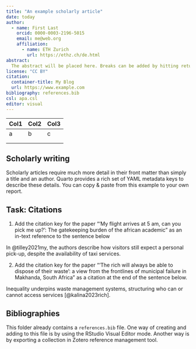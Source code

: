 ```yaml
---
title: "An example scholarly article"
date: today
author:
  - name: First Last
    orcid: 0000-0003-2196-5015
    email: me@web.org
    affiliation: 
      - name: ETH Zurich
        url: https://ethz.ch/de.html
abstract: 
  The abstract will be placed here. Breaks can be added by hitting return on the keyboard.
license: "CC BY"
citation: 
  container-title: My Blog
  url: https://www.example.com
bibliography: references.bib
csl: apa.csl
editor: visual
---
```


| Col1 | Col2 | Col3 |
|------|------|------|
| a    | b    | c    |
|      |      |      |
|      |      |      |

## Scholarly writing

Scholarly articles require much more detail in their front matter than simply a title and an author. Quarto provides a rich set of YAML metadata keys to describe these details. You can copy & paste from this example to your own report.

## Task: Citations

1.  Add the citation key for the paper "'My flight arrives at 5 am, can you pick me up?': The gatekeeping burden of the african academic" as an in-text reference to the sentence below

In @tilley2021my, the authors describe how visitors still expect a personal pick-up, despite the availability of taxi services.

2.  Add the citation key for the paper "'The rich will always be able to dispose of their waste': a view from the frontlines of municipal failure in Makhanda, South Africa" as a citation at the end of the sentence below.

Inequality underpins waste management systems, structuring who can or cannot access services [@kalina2023rich].

## Bibliographies

This folder already contains a `references.bib` file. One way of creating and adding to this file is by using the RStudio Visual Editor mode. Another way is by exporting a collection in Zotero reference management tool.
